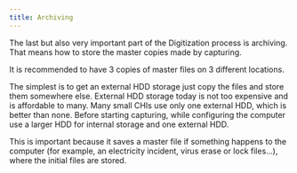 ```yaml
---
title: Archiving
---
```

The last but also very important part of the Digitization process is archiving. That means how to store the master copies made by capturing. 

It is recommended to have 3 copies of master files on 3 different locations.

The simplest is to get an external HDD storage just copy the files and store them somewhere else. External HDD storage today is not too expensive and is affordable to many. Many small CHIs use only one external HDD, which is better than none. Before starting capturing, while configuring the computer use a larger HDD for internal storage and one external HDD.

This is important because it saves a master file if something happens to the computer (for example, an electricity incident, virus erase or lock files…), where the initial files are stored.